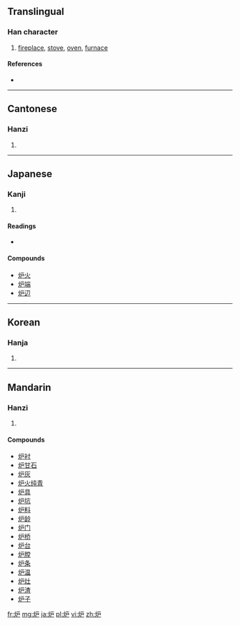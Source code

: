 {{also|爐}}
==Translingual==

===Han character===
{{Han char|rn=86|rad=火|as=04|sn=8|four=|canj=火竹尸 (FHS), 火戈尸 (FIS)}}

# [[fireplace]], [[stove]], [[oven]], [[furnace]]

====References====
* {{Han ref|kx=0667.050|dkj=18902|dj=1076.140|hdz=32194.020|uh=7089|ud=28809}}

----

==Cantonese==

===Hanzi===
{{yue-hanzi|jyut=|y=lou4|tra=爐}}

# {{defn|lang=yue|sort=火04}}

----

==Japanese==

===Kanji===
{{ja-kanji|grade=c|rs=火04}}

# {{defn|lang=ja|sort=火04}}

====Readings====
* {{ja-readings|on=[[ろ]] (ro)|kun=[[いろり]] (irori)}}

====Compounds====
* [[炉火]]
* [[炉端]]
* [[炉辺]]

----

==Korean==

===Hanja===
{{ko-hanja|hangeul=로>노|eumhun=|rv=ro>no|mr=ro>no|y=lo>no}}

# {{defn|lang=ko|sort=火04}}

----

==Mandarin==

===Hanzi===
{{cmn-hanzi|tra=爐|pin=[[lú]] ([[lu2]])|wg=lu<sup>2</sup>}}

# {{defn|lang=cmn|sort=火04}}

====Compounds====
* [[炉衬]]
* [[炉甘石]]
* [[炉灰]]
* [[炉火纯青]]
* [[炉具]]
* [[炉坑]]
* [[炉料]]
* [[炉龄]]
* [[炉门]]
* [[炉桥]]
* [[炉台]]
* [[炉膛]]
* [[炉条]]
* [[炉温]]
* [[炉灶]]
* [[炉渣]]
* [[炉子]]

[[fr:炉]]
[[mg:炉]]
[[ja:炉]]
[[pl:炉]]
[[vi:炉]]
[[zh:炉]]